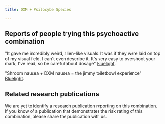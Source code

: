 ---
title: DXM + Psilocybe Species

---

## Reports of people trying this psychoactive combination

"It gave me incredibly weird, alien-like visuals. It was if they were laid on top of my visual field. I can't even describe it. It's very easy to overshoot your mark, I've read, so be careful about dosage" [Bluelight](https://bluelight.org/xf/threads/combo-subthread-dxm-mushrooms.228537/).

"Shroom nausea + DXM nausea = the jimmy toiletbowl experience"  [Bluelight](https://bluelight.org/xf/threads/dxm-shrooms.91759/).

## Related research publications

We are yet to identify a research publication reporting on this combination. If you know of a publication that demonstrates the risk rating of this combination, please share the publication with us.



